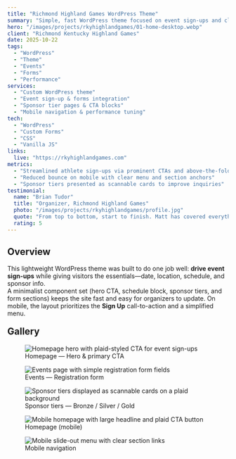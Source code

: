 ```yaml
---
title: "Richmond Highland Games WordPress Theme"
summary: "Simple, fast WordPress theme focused on event sign-ups and clear information for attendees, athletes, and sponsors."
hero: "/images/projects/rkyhighlandgames/01-home-desktop.webp"
client: "Richmond Kentucky Highland Games"
date: 2025-10-22
tags:
  - "WordPress"
  - "Theme"
  - "Events"
  - "Forms"
  - "Performance"
services:
  - "Custom WordPress theme"
  - "Event sign-up & forms integration"
  - "Sponsor tier pages & CTA blocks"
  - "Mobile navigation & performance tuning"
tech:
  - "WordPress"
  - "Custom Forms"
  - "CSS"
  - "Vanilla JS"
links:
  live: "https://rkyhighlandgames.com"
metrics:
  - "Streamlined athlete sign-ups via prominent CTAs and above-the-fold forms"
  - "Reduced bounce on mobile with clear menu and section anchors"
  - "Sponsor tiers presented as scannable cards to improve inquiries"
testimonial:
  name: "Brian Tudor"
  title: "Organizer, Richmond Highland Games"
  photo: "/images/projects/rkyhighlandgames/profile.jpg"
  quote: "From top to bottom, start to finish. Matt has covered everything I needed for my website and more! From making it easily accessible for all viewers and readily available for me to gain the information I need. He gave me a website that I could be proud of, that showcased everything I wanted to present as well as well written descriptions of the annual event that I host. Matt has been there every step of the way to ensure all my needs were met, provided constant and quick communication for any changes made and delivered quick assistance with any questions I've had along the way. Highly Recommend!"
  rating: 5
---
```



## Overview

This lightweight WordPress theme was built to do one job well: **drive event sign-ups** while giving visitors the essentials—date, location, schedule, and sponsor info.  
A minimalist component set (hero CTA, schedule block, sponsor tiers, and form sections) keeps the site fast and easy for organizers to update. On mobile, the layout prioritizes the **Sign Up** call-to-action and a simplified menu.

<h2 style="margin-top:20px;">Gallery</h2>
<div class="case-gallery-castle">
  <figure class="tile">
    <Img
      src={homeDesktop}
      alt="Homepage hero with plaid-styled CTA for event sign-ups"
      widths={[600, 900, 1200, 1600]}
      sizes="(max-width: 900px) 100vw, 1200px"
      loading="lazy"
      decoding="async"
      class="w-full object-cover aspect-[16/9]"
      style="display:block;"
      data-full={homeDesktop.src}
    />
    <figcaption>Homepage — Hero & primary CTA</figcaption>
  </figure>

  <figure class="tile">
    <Img
      src={scheduleDesktop}
      alt="Events page with simple registration form fields"
      widths={[600, 900, 1200, 1600]}
      sizes="(max-width: 900px) 100vw, 1200px"
      loading="lazy"
      decoding="async"
      class="w-full object-cover aspect-[16/9]"
      style="display:block;"
      data-full={scheduleDesktop.src}
    />
    <figcaption>Events — Registration form</figcaption>
  </figure>

  <figure class="tile">
    <Img
      src={sponsorsDesktop}
      alt="Sponsor tiers displayed as scannable cards on a plaid background"
      widths={[600, 900, 1200, 1600]}
      sizes="(max-width: 900px) 100vw, 1200px"
      loading="lazy"
      decoding="async"
      class="w-full object-cover aspect-[16/9]"
      style="display:block;"
      data-full={sponsorsDesktop.src}
    />
    <figcaption>Sponsor tiers — Bronze / Silver / Gold</figcaption>
  </figure>

  <figure class="tile">
    <Img
      src={homeMobile}
      alt="Mobile homepage with large headline and plaid CTA button"
      widths={[480, 768, 1024, 1440]}
      sizes="(max-width: 768px) 100vw, 768px"
      loading="lazy"
      decoding="async"
      class="w-full object-cover aspect-[9/16]"
      style="display:block;"
      data-full={homeMobile.src}
    />
    <figcaption>Homepage (mobile)</figcaption>
  </figure>

  <figure class="tile">
    <Img
      src={mobileMenu}
      alt="Mobile slide-out menu with clear section links"
      widths={[480, 768, 1024, 1440]}
      sizes="(max-width: 768px) 100vw, 768px"
      loading="lazy"
      decoding="async"
      class="w-full object-cover aspect-[9/16]"
      style="display:block;"
      data-full={mobileMenu.src}
    />
    <figcaption>Mobile navigation</figcaption>
  </figure>
</div>
